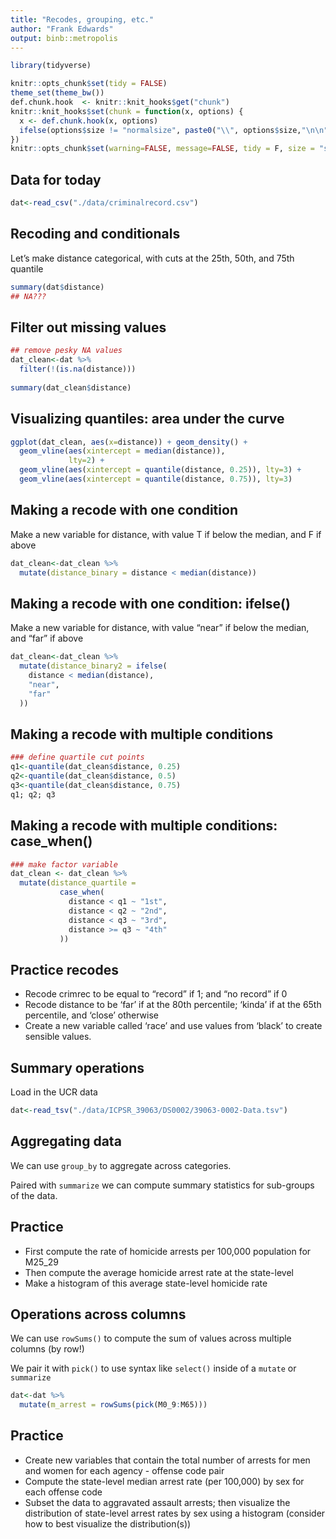 ```yaml
---
title: "Recodes, grouping, etc."
author: "Frank Edwards"
output: binb::metropolis
---
```


```r
library(tidyverse)

knitr::opts_chunk$set(tidy = FALSE)
theme_set(theme_bw())
def.chunk.hook  <- knitr::knit_hooks$get("chunk")
knitr::knit_hooks$set(chunk = function(x, options) {
  x <- def.chunk.hook(x, options)
  ifelse(options$size != "normalsize", paste0("\\", options$size,"\n\n", x, "\n\n \\normalsize"), x)
})
knitr::opts_chunk$set(warning=FALSE, message=FALSE, tidy = F, size = "small")
```

## Data for today

```r
dat<-read_csv("./data/criminalrecord.csv")
```


## Recoding and conditionals

Let's make distance categorical, with cuts at the 25th, 50th, and 75th quantile

```r
summary(dat$distance)
## NA???
```

## Filter out missing values

```r
## remove pesky NA values
dat_clean<-dat %>% 
  filter(!(is.na(distance)))
         
summary(dat_clean$distance)
```

## Visualizing quantiles: area under the curve

```r
ggplot(dat_clean, aes(x=distance)) + geom_density() + 
  geom_vline(aes(xintercept = median(distance)), 
             lty=2) + 
  geom_vline(aes(xintercept = quantile(distance, 0.25)), lty=3) +
  geom_vline(aes(xintercept = quantile(distance, 0.75)), lty=3)
```

## Making a recode with one condition

Make a new variable for distance, with value T if below the median, and F if above
```r
dat_clean<-dat_clean %>% 
  mutate(distance_binary = distance < median(distance)) 
```

## Making a recode with one condition: ifelse()

Make a new variable for distance, with value "near" if below the median, and "far" if above
```r
dat_clean<-dat_clean %>% 
  mutate(distance_binary2 = ifelse(
    distance < median(distance), 
    "near",
    "far"
  ))
```

## Making a recode with multiple conditions

```r
### define quartile cut points
q1<-quantile(dat_clean$distance, 0.25)
q2<-quantile(dat_clean$distance, 0.5)
q3<-quantile(dat_clean$distance, 0.75)
q1; q2; q3

```

## Making a recode with multiple conditions: case_when()

```r
### make factor variable
dat_clean <- dat_clean %>% 
  mutate(distance_quartile = 
           case_when(
             distance < q1 ~ "1st",
             distance < q2 ~ "2nd",
             distance < q3 ~ "3rd",
             distance >= q3 ~ "4th"
           ))
```

## Practice recodes

- Recode crimrec to be equal to "record" if 1; and "no record" if 0
- Recode distance to be 'far' if at the 80th percentile; 'kinda' if at the 65th percentile, and 'close' otherwise
- Create a new variable called 'race' and use values from 'black' to create sensible values.

## Summary operations

Load in the UCR data

```r
dat<-read_tsv("./data/ICPSR_39063/DS0002/39063-0002-Data.tsv")
```

## Aggregating data

We can use `group_by` to aggregate across categories. 

Paired with `summarize` we can compute summary statistics for sub-groups of the data.

## Practice

- First compute the rate of homicide arrests per 100,000 population for M25_29
- Then compute the average homicide arrest rate at the state-level
- Make a histogram of this average state-level homicide rate

## Operations across columns

We can use `rowSums()` to compute the sum of values across multiple columns (by row!)

We pair it with `pick()` to use syntax like `select()` inside of a `mutate` or `summarize`

```r
dat<-dat %>% 
  mutate(m_arrest = rowSums(pick(M0_9:M65))) 
```

## Practice

- Create new variables that contain the total number of arrests for men and women for each agency - offense code pair
- Compute the state-level median arrest rate (per 100,000) by sex for each offense code
- Subset the data to aggravated assault arrests; then visualize the distribution of state-level arrest rates by sex using a histogram (consider how to best visualize the distribution(s))
